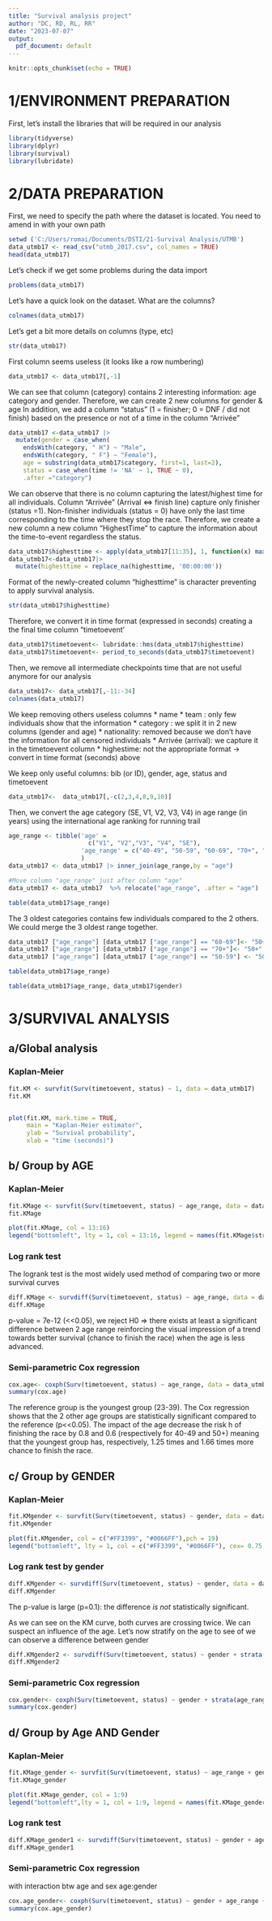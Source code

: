 ```yaml
---
title: "Survival analysis project"
author: "DC, RD, RL, RR"
date: "2023-07-07"
output:
  pdf_document: default
---
```


```r
knitr::opts_chunk$set(echo = TRUE)
```

# 1/ENVIRONMENT PREPARATION
First, let's install the libraries that will be required in our analysis

```r
library(tidyverse)
library(dplyr)
library(survival)
library(lubridate)
```

# 2/DATA PREPARATION
First, we need to specify the path where the dataset is located. You need to amend in with your own path
```r
setwd ('C:/Users/romai/Documents/DSTI/21-Survival Analysis/UTMB')
data_utmb17 <- read_csv("utmb_2017.csv", col_names = TRUE)
head(data_utmb17)
```


Let's check if we get some problems during the data import
```r
problems(data_utmb17)
```


Let's have a quick look on the dataset.
What are the columns?

```r
colnames(data_utmb17)
```

Let's get a bit more details on columns (type, etc)
```r
str(data_utmb17)
```

First column seems useless (it looks like a row numbering)
```r
data_utmb17 <- data_utmb17[,-1] 
```

We can see that column (category) contains 2 interesting information: age category and gender. Therefore, we can create 2 new columns for gender & age 
In addition, we add a column "status" (1 = finisher; 0 = DNF / did not finish) based on the presence or not of a time in the column "Arrivée"
```r

data_utmb17 <-data_utmb17 |>
  mutate(gender = case_when(
    endsWith(category, " H") ~ "Male",
    endsWith(category, " F") ~ "Female"),
    age = substring(data_utmb17$category, first=1, last=2),
    status = case_when(time != 'NA' ~ 1, TRUE ~ 0),
    .after ="category")
```

We can observe that there is no column capturing the latest/highest time for all individuals. Column "Arrivée" (Arrival  <=> finish line) capture only finisher (status =1). Non-finisher individuals (status = 0) have only the last time corresponding to the time where they stop the race.
Therefore, we create a new column a new column "HighestTime" to capture the information about the time-to-event regardless the status.
```r
data_utmb17$highesttime <- apply(data_utmb17[11:35], 1, function(x) max(x, na.rm = TRUE))
data_utmb17<-data_utmb17|>
  mutate(highesttime = replace_na(highesttime, '00:00:00'))
```

Format of the newly-created column "highesttime" is character preventing to apply survival analysis. 
```r
str(data_utmb17$highesttime)
```

Therefore, we convert it in time format (expressed in seconds) creating a the final time column "timetoevent'
```r
data_utmb17$timetoevent<- lubridate::hms(data_utmb17$highesttime)
data_utmb17$timetoevent<- period_to_seconds(data_utmb17$timetoevent)
```

Then, we remove all intermediate checkpoints time that are not useful anymore for our analysis
```r
data_utmb17<- data_utmb17[,-11:-34]
colnames(data_utmb17)
```

We keep removing others useless columns
  * name
  * team : only few individuals show that the information
  * category : we split it in 2 new columns (gender and age)
  * nationality: removed because we don't have the information for all censored individuals
  * Arrivée (arrival): we capture it in the timetoevent column
  * highestime: not the appropriate format -> convert in time format (seconds) above

We keep only useful columns: bib (or ID), gender, age, status and timetoevent

```r
data_utmb17<-  data_utmb17[,-c(2,3,4,8,9,10)]
```


Then, we convert the age category (SE, V1, V2, V3, V4) in age range (in years) using the international age ranking for running trail
```r
age_range <- tibble('age' =
                      c("V1", "V2","V3", "V4", "SE"),
                    'age_range' = c("40-49", "50-59", "60-69", "70+", "23-39")
                    )
data_utmb17 <- data_utmb17 |> inner_join(age_range,by = "age")

#Move column "age_range" just after column "age"
data_utmb17 <- data_utmb17  %>% relocate("age_range", .after = "age")
```

```r
table(data_utmb17$age_range)
```
The 3 oldest categories contains few individuals compared to the 2 others. We could merge the 3 oldest range together.

```r
data_utmb17 ["age_range"] [data_utmb17 ["age_range"] == "60-69"]<- "50+"
data_utmb17 ["age_range"] [data_utmb17 ["age_range"] == "70+"]<- "50+"
data_utmb17 ["age_range"] [data_utmb17 ["age_range"] == "50-59"] <- "50+"
```

```r
table(data_utmb17$age_range)
```
```r
table(data_utmb17$age_range, data_utmb17$gender)
```

# 3/SURVIVAL ANALYSIS
## a/Global analysis
### Kaplan-Meier
```r

fit.KM <- survfit(Surv(timetoevent, status) ~ 1, data = data_utmb17)
fit.KM


plot(fit.KM, mark.time = TRUE,
     main = "Kaplan-Meier estimator",
     ylab = "Survival probability",
     xlab = "time (seconds)")

```

## b/ Group by AGE
### Kaplan-Meier
```r

fit.KMage <- survfit(Surv(timetoevent, status) ~ age_range, data = data_utmb17)
fit.KMage

plot(fit.KMage, col = 13:16)
legend("bottomleft", lty = 1, col = 13:16, legend = names(fit.KMage$strata))
```

### Log rank test
The logrank test is the most widely used method of comparing two or more survival curves

```r
diff.KMage <- survdiff(Surv(timetoevent, status) ~ age_range, data = data_utmb17)
diff.KMage

```
p-value = 7e-12  (<<0.05), we reject H0 => there exists at least a significant difference between 2 age range reinforcing the visual impression of a trend towards better survival (chance to finish the race) when the age is less advanced.


### Semi-parametric Cox regression
```r
cox.age<- coxph(Surv(timetoevent, status) ~ age_range, data = data_utmb17)
summary(cox.age)
```
The reference group is the youngest group (23-39). The Cox regression shows that the 2 other age groups are statistically significant compared to the reference (p<<0.05).
The impact of the age decrease the risk h of finishing the race by 0.8 and 0.6 (respectively for 40-49 and 50+) meaning that the youngest group has, respectively, 1.25 times and 1.66 times more chance to finish the race.


## c/ Group by GENDER
### Kaplan-Meier
```r
fit.KMgender <- survfit(Surv(timetoevent, status) ~ gender, data = data_utmb17)
fit.KMgender

plot(fit.KMgender, col = c("#FF3399", "#0066FF"),pch = 19)
legend("bottomleft", lty = 1, col = c("#FF3399", "#0066FF"), cex= 0.75, legend = names(fit.KMgender$strata))


```
### Log rank test by gender
```r
diff.KMgender <- survdiff(Surv(timetoevent, status) ~ gender, data = data_utmb17)
diff.KMgender

```
The p-value is large (p=0.1): the difference *is not* statistically significant.

As we can see on the KM curve, both curves are crossing twice. We can suspect an influence of the age. Let's now stratify on the age to see of we can observe a difference between gender

```r
diff.KMgender2 <- survdiff(Surv(timetoevent, status) ~ gender + strata(age_range), data = data_utmb17)
diff.KMgender2
```


### Semi-parametric Cox regression
```r
cox.gender<- coxph(Surv(timetoevent, status) ~ gender + strata(age_range), data = data_utmb17)
summary(cox.gender)
```

## d/ Group by Age AND Gender
### Kaplan-Meier
```r
fit.KMage_gender <- survfit(Surv(timetoevent, status) ~ age_range + gender, data = data_utmb17)
fit.KMage_gender

plot(fit.KMage_gender, col = 1:9)
legend("bottomleft",lty = 1, col = 1:9, legend = names(fit.KMage_gender$strata), cex= 0.6, box.lty=1)
```

### Log rank test
```r
diff.KMage_gender1 <- survdiff(Surv(timetoevent, status) ~ gender + age_range , data = data_utmb17)
diff.KMage_gender1
```

### Semi-parametric Cox regression
with interaction btw age and sex age:gender
```r

cox.age_gender<- coxph(Surv(timetoevent, status) ~ gender + age_range + age_range:gender, data = data_utmb17)
summary(cox.age_gender)
```

